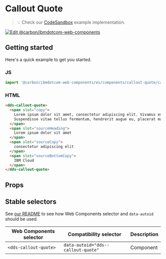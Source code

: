 
# Callout Quote

> 💡 Check our
> [CodeSandbox](https://githubbox.com/carbon-design-system/ibm-dotcom-library/tree/master/packages/web-components/examples/codesandbox/components/callout-quote)
> example implementation.

[![Edit @carbon/ibmdotcom-web-components](https://codesandbox.io/static/img/play-codesandbox.svg)](https://githubbox.com/carbon-design-system/ibm-dotcom-library/tree/master/packages/web-components/examples/codesandbox/components/callout-quote)

## Getting started

Here's a quick example to get you started.

### JS

```javascript
import '@carbon/ibmdotcom-web-components/es/components/callout-quote/callout-quote.js';
```

### HTML

```html
<dds-callout-quote>
  <span slot="copy">
    Lorem ipsum dolor sit amet, consectetur adipiscing elit. Vivamus est purus, posuere at est vitae, ornare rhoncus sem.
    Suspendisse vitae tellus fermentum, hendrerit augue eu, placerat magna.
  </span>
  <span slot="sourceHeading">
    Lorem ipsum dolor sit amet
  </span>
  <span slot="sourceCopy">
    consectetur adipiscing elit
  </span>
  <span slot="sourceBottomCopy">
    IBM Cloud
  </span>
</dds-callout-quote>
```

## Props

<Props of="dds-callout-quote" />

## Stable selectors

See [our README](https://github.com/carbon-design-system/carbon-for-ibm-dotcom/tree/master/packages/web-components#stable-selectors-for-analytics-and-integratione2e-testing-in-web-components) to see how Web Components selector and `data-autoid` should be used.

| Web Components selector | Compatibility selector             | Description |
| ----------------------- | ---------------------------------- | ----------- |
| `<dds-callout-quote>`   | `data-autoid="dds--callout-quote"` | Component   |

<Description markdown={contributing} />
